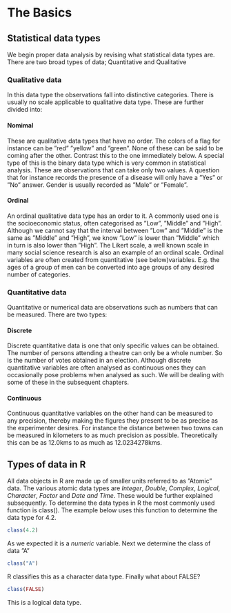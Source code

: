 # The Basics
## Statistical data types
We begin proper data analysis by revising what statistical data types are. There 
are two broad types of data; Quantitative and Qualitative 

### Qualitative data
In this data type the observations fall into distinctive categories. There is 
usually no scale applicable to qualitative data type. These are further divided 
into:

#### Nomimal
These are qualitative data types that have no order. The colors of a flag for 
instance can be ”red” ”yellow” and ”green”. None of these can be said to be 
coming after the other. Contrast this to the one immediately below. A special 
type of this is the binary data type which is very common in statistical 
analysis. These are observations that can take only two values. A question that 
for instance records the presence of a disease will only have a ”Yes” or ”No” 
answer. Gender is usually recorded as ”Male” or ”Female”.

#### Ordinal
An ordinal qualitative data type has an order to it. A commonly used one is 
the socioeconomic status, often categorised as ”Low”, ”Middle” and ”High”. Although 
we cannot say that the interval between ”Low” and ”Middle” is the same as 
”Middle” and ”High”, we know ”Low” is lower than ”Middle” which in turn is also 
lower than ”High”. The Likert scale, a well known scale in many social science 
research is also an example of an ordinal scale. Ordinal variables are often 
created from quantitative (see below)variables. E.g. the ages of a group of men 
can be converted into age groups of any desired number of categories.

### Quantitative data
Quantitative or numerical data are observations such as numbers that can be 
measured. There are two types:

#### Discrete
Discrete quantitative data is one that only specific values can be obtained. The 
number of persons attending a theatre can only be a whole number. So is the 
number of votes obtained in an election. Although discrete quantitative 
variables are often analysed as continuous ones they can occasionally pose 
problems when analysed as such. We will be dealing with some of these in the 
subsequent chapters.

#### Continuous
Continuous quantitative variables on the other hand can be measured to any 
precision, thereby making the figures they present to be as precise as the 
experimenter desires. For instance the distance between two towns can be 
measured in kilometers to as much precision as possible. Theoretically this can 
be as 12.0kms to as much as 12.0234278kms.

## Types of data in R
All data objects in R are made up of smaller units referred to as ”Atomic” data. 
The various atomic data types are *Integer*, *Double*, *Complex*, *Logical*, 
*Character*, *Factor* and *Date and Time*. These would be further explained 
subsequently. To determine the data types in R the most commonly used function 
is class(). The example below uses this function to determine the data type for 
4.2.

```r
class(4.2)
```

As we expected it is a *numeric* variable. Next we determine the class of data 
”A”
```r
class("A")
```

R classifies this as a character data type. Finally what about FALSE?
```r
class(FALSE)
```

This is a logical data type.
